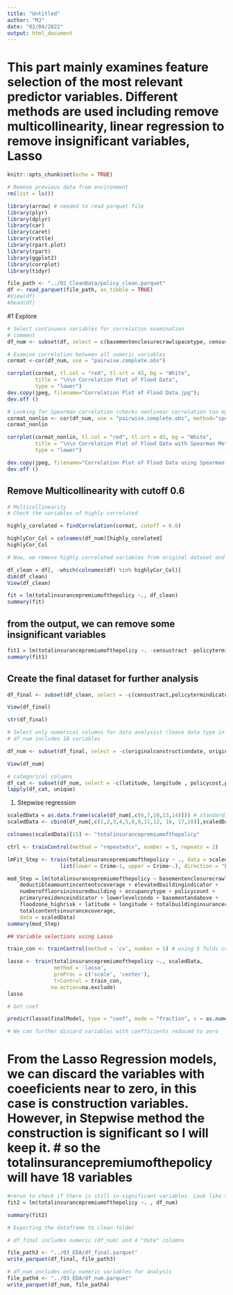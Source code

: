 ```yaml
---
title: "Untitled"
author: "MJ"
date: "02/04/2022"
output: html_document
---
```

# This part mainly examines feature selection of the most relevant predictor variables. Different methods are used including remove multicollinearity, linear regression to remove insignificant variables, Lasso


```r
knitr::opts_chunk$set(echo = TRUE)
```

```r
# Remove previous data from environment
rm(list = ls())
```

```r

library(arrow) # needed to read parquet file
library(plyr)
library(dplyr)
library(car)
library(caret)
library(rattle)
library(rpart.plot)
library(rpart)
library(ggplot2)
library(corrplot)
library(tidyr)
```

```r
file_path <- "../02_CleanData/policy_clean.parquet"
df <- read_parquet(file_path, as_tibble = TRUE)
#View(df)
#head(df)
```
#1 Explore 

```r
# Select continuous variables for correlation examination
# comment
df_num <- subset(df, select = c(basementenclosurecrawlspacetype, censustract,crsdiscount,federalpolicyfee, latitude, longitude, policycost, policycount, reportedzipcode, ratemethod, totalbuildinginsurancecoverage, totalcontentsinsurancecoverage))

```


```r
# Examine correlation between all numeric variables 
cormat <-cor(df_num, use = "pairwise.complete.obs")
```

```r
corrplot(cormat, tl.col = "red", tl.srt = 45, bg = "White",
         title = "\n\n Correlation Plot of Flood Data",
         type = "lower")
dev.copy(jpeg, filename="Correlation Plot of Flood Data.jpg");
dev.off ()
```


```r
# Looking for Spearman correlation (checks nonlinear correlation too eg y=x3 ha Spearman correlation of 1)
cormat_nonlin <- cor(df_num, use = "pairwise.complete.obs", method="spearman")
cormat_nonlin
```

```r
corrplot(cormat_nonlin, tl.col = "red", tl.srt = 45, bg = "White",
         title = "\n\n Correlation Plot of Flood Data with Spearman Method",
         type = "lower")

dev.copy(jpeg, filename="Correlation Plot of Flood Data using Spearman.jpg");
dev.off ()
```

## Remove Multicollinearity with cutoff 0.6


```r
# Multicollinearity
# Check the variables of highly correlated

highly_corelated = findCorrelation(cormat, cutoff = 0.6)

highlyCor_Col = colnames(df_num)[highly_corelated]
highlyCor_Col

```

```r
# Now, we remove highly correlated variables from original dataset and create cleaner dataset, the dataset now contains 41 columns

df_clean = df[, -which(colnames(df) %in% highlyCor_Col)]
dim(df_clean)
View(df_clean)
```

```r
fit = lm(totalinsurancepremiumofthepolicy ~., df_clean)
summary(fit)
```

## from the output, we can remove some insignificant variables

```r
fit1 = lm(totalinsurancepremiumofthepolicy ~. -censustract -policytermindicator -upperlevelcondo -mobilehomeortrailer -floodzone_modrisk -floodzone_undetermined -postfirmconstructionindicator -reportedzipcode -lowerflooronly -upperandlowerfloors -basementonly -morethan1floor -deductibleamountinbuildingcoverage, df_clean)
summary(fit1)
```

## Create the final dataset for further analysis

```r
df_final <- subset(df_clean, select = -c(censustract,policytermindicator, upperlevelcondo, mobilehomeortrailer, floodzone_modrisk, floodzone_undetermined, postfirmconstructionindicator, reportedzipcode, lowerflooronly, upperandlowerfloors, basementonly, morethan1floor, deductibleamountinbuildingcoverage, elevationdifference))

View(df_final)
```

```r
str(df_final)
```


```r
# Select only numerical columns for data analysist (leave data type in df_final)
# df_num includes 18 variables

df_num <- subset(df_final, select = -c(originalconstructiondate, originalnbdate, policyeffectivedate, policyterminationdate))

View(df_num)
```

```r
# categorical columns
df_cat <- subset(df_num, select = -c(latitude, longitude , policycost,policycount, totalbuildinginsurancecoverage,totalcontentsinsurancecoverage , totalinsurancepremiumofthepolicy))
lapply(df_cat, unique)

```

1. Stepwise regression

```r
scaledData = as.data.frame(scale(df_num[,c(6,7,10,13,14)])) # standardize all numerical variables
scaledData <- cbind(df_num[,c(1,2,3,4,5,8,9,11,12, 16, 17,18)],scaledData,df_num[,15]) # Add categorical columns  back in

colnames(scaledData)[15] <- "totalinsurancepremiumofthepolicy"
```

```r
ctrl <- trainControl(method = "repeatedcv", number = 5, repeats = 2)

lmFit_Step <- train(totalinsurancepremiumofthepolicy ~ ., data = scaledData, "lmStepAIC", scope = 
                 list(lower = Crime~1, upper = Crime~.), direction = "backward",trControl=ctrl,                                   na.action=na.exclude)

```



```r
mod_Step = lm(totalinsurancepremiumofthepolicy ~ basementenclosurecrawlspacetype + construction + crsdiscount + 
    deductibleamountincontentscoverage + elevatedbuildingindicator + 
    numberoffloorsininsuredbuilding + occupancytype + policycount + 
    primaryresidenceindicator + lowerlevelcondo + basementandabove + 
    floodzone_highrisk + latitude + longitude + totalbuildinginsurancecoverage + 
    totalcontentsinsurancecoverage,
    data = scaledData)
summary(mod_Step)
```

```r
## Variable selections using Lasso

train_con <- trainControl(method = 'cv', number = 5) # using 5 folds cv

lasso <- train(totalinsurancepremiumofthepolicy ~., scaledData,
               method = 'lasso',
               preProc = c('scale', 'center'),
               trControl = train_con,
              na.action=na.exclude)
lasso
```

```r
# Get coef

predict(lasso$finalModel, type = "coef", mode = "fraction", s = as.numeric(lasso$bestTune))

# We can further discard variables with coefficients reduced to zero
```

# From the Lasso Regression models, we can discard the variables with coeeficients near to zero, in this case is construction variables. However, in Stepwise method the construction is significant so I will keep it. # so the totalinsurancepremiumofthepolicy will have 18 variables 

```r
#rerun to check if there is still in-significant variables. Look like the daatset is good to go now
fit2 = lm(totalinsurancepremiumofthepolicy ~. , df_num)

summary(fit2)
```
```r

# Exporting the dataframe to clean folder

# df_final includes numeric (df_num) and 4 "date" columns

file_path3 <- "../03_EDA/df_final.parquet"
write_parquet(df_final, file_path3)

# df_num includes only numeric variables for analysis
file_path4 <- "../03_EDA/df_num.parquet"
write_parquet(df_num, file_path4)

```

